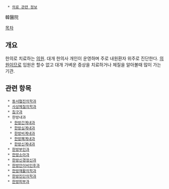   * [[의료 관련 정보]]

韓醫院

[[목차]]
== 개요 ==
한의로 치료하는 [[의원]]. 대개 한의사 개인이 운영하며 주로 내원환자 위주로 진단한다. [[의원]]이므로 입원은 할수 없고 대개 가벼운 증상을 치료하거나 체질을 알아볼때 많이 가는 기관.

== 관련 항목 ==
  * [[동서협진의학과]]
  * [[사상체질의학과]]
  * [[침구과]]
  * 한방내과
   * [[한방간계내과]]
   * [[한방심계내과]]
   * [[한방비계내과]]
   * [[한방폐계내과]]
   * [[한방신계내과]]
  * [[한방부인과]]
  * [[한방소아과]]
  * [[한방신경정신과]]
  * [[한방안이비인후과]]
  * [[한방재활의학과]]
  * [[한방진단의학과]]
  * [[한방피부과]]




